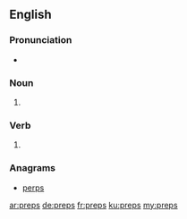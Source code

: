 ==English==

===Pronunciation===
* {{IPA|/pɹɛps/|lang=en}}

===Noun===
{{head|en|noun plural form}}

# {{plural of|prep|lang=en}}

===Verb===
{{head|en|verb form}}

# {{en-third-person singular of|prep}}

===Anagrams===
* [[perps#English|perps]]

[[ar:preps]]
[[de:preps]]
[[fr:preps]]
[[ku:preps]]
[[my:preps]]